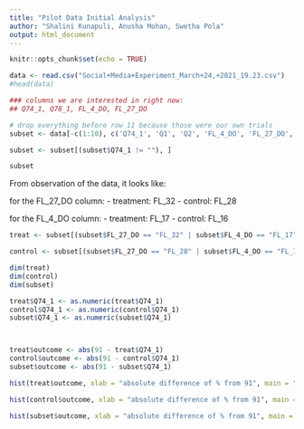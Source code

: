 ```yaml
---
title: "Pilot Data Initial Analysis"
author: "Shalini Kunapuli, Anusha Mohan, Swetha Pola"
output: html_document
---
```


```r
knitr::opts_chunk$set(echo = TRUE)
```


```r
data <- read.csv("Social+Media+Experiment_March+24,+2021_19.23.csv")
#head(data)
```

```r
### columns we are interested in right now:
## Q74_1, Q78_1, FL_4_DO, FL_27_DO

# drop everything before row 11 because those were our own trials
subset <- data[-c(1:10), c('Q74_1', 'Q1', 'Q2', 'FL_4_DO', 'FL_27_DO', 'Q72', 'Q81')]

subset <- subset[(subset$Q74_1 != ""), ]

subset
```


From observation of the data, it looks like: 

for the FL_27_DO column:
- treatment: FL_32
- control: FL_28


for the FL_4_DO column: 
- treatment: FL_17
- control: FL_16



```r
treat <- subset[(subset$FL_27_DO == "FL_32" | subset$FL_4_DO == "FL_17"), ]

control <- subset[(subset$FL_27_DO == "FL_28" | subset$FL_4_DO == "FL_16"), ]

dim(treat)
dim(control)
dim(subset)

treat$Q74_1 <- as.numeric(treat$Q74_1)
control$Q74_1 <- as.numeric(control$Q74_1)
subset$Q74_1 <- as.numeric(subset$Q74_1)



treat$outcome <- abs(91 - treat$Q74_1)
control$outcome <- abs(91 - control$Q74_1)
subset$outcome <- abs(91 - subset$Q74_1)

```


```r
hist(treat$outcome, xlab = "absolute difference of % from 91", main = "Treatment Group Histogram")

hist(control$outcome, xlab = "absolute difference of % from 91", main = "Control Group Histogram")

hist(subset$outcome, xlab = "absolute difference of % from 91", main = "Both Treatment and Control Histogram")


```





